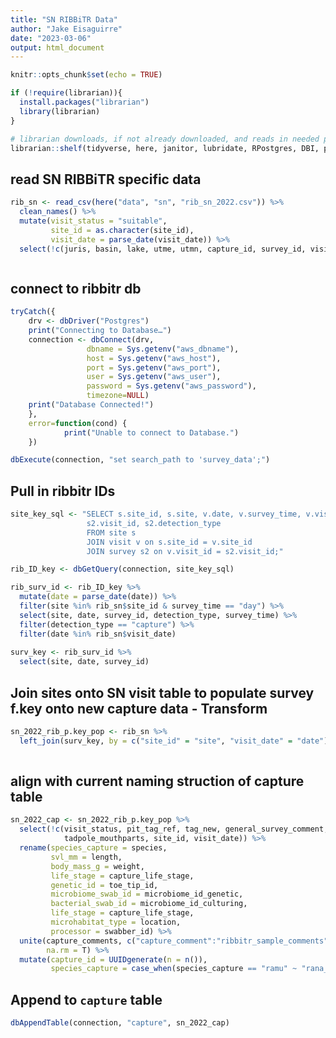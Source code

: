 ```yaml
---
title: "SN RIBBiTR Data"
author: "Jake Eisaguirre"
date: "2023-03-06"
output: html_document
---
```


```r
knitr::opts_chunk$set(echo = TRUE) 

if (!require(librarian)){
  install.packages("librarian")
  library(librarian)
}

# librarian downloads, if not already downloaded, and reads in needed packages
librarian::shelf(tidyverse, here, janitor, lubridate, RPostgres, DBI, parsedate, stringr, uuid)
```

## read SN RIBBiTR specific data

```r

rib_sn <- read_csv(here("data", "sn", "rib_sn_2022.csv")) %>% 
  clean_names() %>% 
  mutate(visit_status = "suitable",
         site_id = as.character(site_id),
         visit_date = parse_date(visit_date)) %>% 
  select(!c(juris, basin, lake, utme, utmn, capture_id, survey_id, visit_id))



```


## connect to ribbitr db
```r
tryCatch({
    drv <- dbDriver("Postgres")
    print("Connecting to Database…")
    connection <- dbConnect(drv,
                 dbname = Sys.getenv("aws_dbname"),
                 host = Sys.getenv("aws_host"),
                 port = Sys.getenv("aws_port"),
                 user = Sys.getenv("aws_user"),
                 password = Sys.getenv("aws_password"),
                 timezone=NULL)
    print("Database Connected!")
    },
    error=function(cond) {
            print("Unable to connect to Database.")
    })

dbExecute(connection, "set search_path to 'survey_data';") 
```



## Pull in ribbitr IDs
```r

site_key_sql <- "SELECT s.site_id, s.site, v.date, v.survey_time, v.visit_id, v.site_id, s2.survey_id, 
                 s2.visit_id, s2.detection_type
                 FROM site s
                 JOIN visit v on s.site_id = v.site_id
                 JOIN survey s2 on v.visit_id = s2.visit_id;"

rib_ID_key <- dbGetQuery(connection, site_key_sql)

rib_surv_id <- rib_ID_key %>% 
  mutate(date = parse_date(date)) %>% 
  filter(site %in% rib_sn$site_id & survey_time == "day") %>% 
  select(site, date, survey_id, detection_type, survey_time) %>% 
  filter(detection_type == "capture") %>% 
  filter(date %in% rib_sn$visit_date)
  
surv_key <- rib_surv_id %>% 
  select(site, date, survey_id)

```

## Join sites onto SN visit table to populate survey f.key onto new capture data - Transform
```r

sn_2022_rib_p.key_pop <- rib_sn %>% 
  left_join(surv_key, by = c("site_id" = "site", "visit_date" = "date"))
  
```

## align with current naming struction of capture table
```r

sn_2022_cap <- sn_2022_rib_p.key_pop %>% 
  select(!c(visit_status, pit_tag_ref, tag_new, general_survey_comment,
            tadpole_mouthparts, site_id, visit_date)) %>% 
  rename(species_capture = species,
         svl_mm = length,
         body_mass_g = weight,
         life_stage = capture_life_stage,
         genetic_id = toe_tip_id,
         microbiome_swab_id = microbiome_id_genetic,
         bacterial_swab_id = microbiome_id_culturing,
         life_stage = capture_life_stage,
         microhabitat_type = location,
         processor = swabber_id) %>% 
  unite(capture_comments, c("capture_comment":"ribbitr_sample_comments"), sep = ",",
        na.rm = T) %>% 
  mutate(capture_id = UUIDgenerate(n = n()),
         species_capture = case_when(species_capture == "ramu" ~ "rana_muscosa"))


```


## Append to `capture` table
```r

dbAppendTable(connection, "capture", sn_2022_cap)


```


